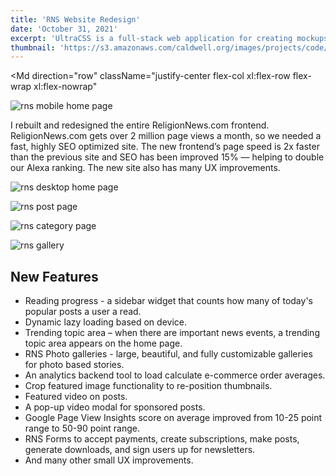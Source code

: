 ```yaml
---
title: 'RNS Website Redesign'
date: 'October 31, 2021'
excerpt: 'UltraCSS is a full-stack web application for creating mockups and graphics with CSS.'
thumbnail: 'https://s3.amazonaws.com/caldwell.org/images/projects/code/rns-website-redesign/thumbnail.svg'
---
```


<PrintPageContainer>

<Md
    direction="row"
    className="justify-center flex-col xl:flex-row flex-wrap xl:flex-nowrap"
>

<Image
    src="https://s3.amazonaws.com/caldwell.org/images/projects/code/rns-website-redesign/rns-mobile-home-page.png"
    alt="rns mobile home page"
    className="xl:mr-4 max-w-2xs border border-gray-300 rounded-2xl shadow-lg"
    clickEnlarge={false}
    fullWidth={false}
    containerClassName="xl:h-full mb-4"
/>

I rebuilt and redesigned the entire <Anchor href="https://religionnews.com">ReligionNews.com</Anchor> frontend. ReligionNews.com gets over 2 million page views a month, so we needed a fast, highly SEO optimized site. The new frontend’s page speed is 2x faster than the previous site and SEO has been improved 15% — helping to double our Alexa ranking. The new site also has many UX improvements.
</Md>

<Image
    src="https://s3.amazonaws.com/caldwell.org/images/projects/code/rns-website-redesign/rns-desktop-home-page-2099x2048-s0.5-q90.jpg"
    previewSrc="https://s3.amazonaws.com/caldwell.org/images/projects/code/rns-website-redesign/rns-desktop-home-page-800x781-s1-q90.jpg"
    alt="rns desktop home page"
    caption="Desktop home page"
    className="border border-gray-300 rounded-2xl"
    captionPosition="top"
/>

<Image
    src="https://s3.amazonaws.com/caldwell.org/images/projects/code/rns-website-redesign/rns-post-page-2099x2262-s0.5-q90.jpg"
    previewSrc="https://s3.amazonaws.com/caldwell.org/images/projects/code/rns-website-redesign/rns-post-page-800x862-s1-q90.jpg"
    alt="rns post page"
    caption="Post page"
    className="border border-gray-300 rounded-2xl"
    captionPosition="top"
/>

<Image
    src="https://s3.amazonaws.com/caldwell.org/images/projects/code/rns-website-redesign/rns-category-page-2099x2785-s0.5-q90.jpg"
    previewSrc="https://s3.amazonaws.com/caldwell.org/images/projects/code/rns-website-redesign/rns-category-page-800x1062-s1-q90.jpg"
    alt="rns category page"
    caption="Category page"
    className="border border-gray-300 rounded-2xl"
    captionPosition="top"
/>

<Image
    src="https://s3.amazonaws.com/caldwell.org/images/projects/code/rns-website-redesign/rns-gallery-1400x1000-s0.5-q90.png"
    previewSrc="https://s3.amazonaws.com/caldwell.org/images/projects/code/rns-website-redesign/rns-gallery-800x571-s1-q90.png"
    alt="rns gallery"
    caption="Photo gallery"
    className="border border-gray-300 rounded-2xl"
    captionPosition="top"
/>

<Md>

## New Features

- Reading progress - a sidebar widget that counts how many of today's popular posts a user a read.
- Dynamic lazy loading based on device.
- Trending topic area – when there are important news events, a trending topic area appears on the home page.
- RNS Photo galleries - large, beautiful, and fully customizable galleries for photo based stories.
- An analytics backend tool to load calculate e-commerce order averages.
- Crop featured image functionality to re-position thumbnails.
- Featured video on posts.
- A pop-up video modal for sponsored posts.
- Google Page View Insights score on average improved from 10-25 point range to 50-90 point range.
- RNS Forms to accept payments, create subscriptions, make posts, generate downloads, and sign users up for newsletters. 
- And many other small UX improvements.

</Md>

</PrintPageContainer>